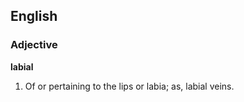 ==English==

===Adjective===

'''labial'''

#Of or pertaining to the lips or labia; as, labial veins.